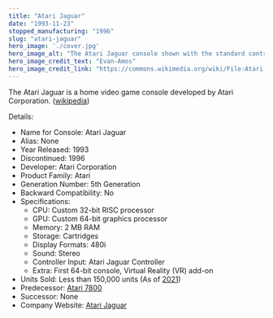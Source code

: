 ```yaml
---
title: "Atari Jaguar"
date: "1993-11-23"
stopped_manufacturing: "1996"
slug: "atari-jaguar"
hero_image: './cover.jpg'
hero_image_alt: "The Atari Jaguar console shown with the standard controller."
hero_image_credit_text: "Evan-Amos"
hero_image_credit_link: "https://commons.wikimedia.org/wiki/File:Atari-Jaguar-Console-Set.jpg"
---
```


The Atari Jaguar is a home video game console developed by Atari Corporation. ([wikipedia](https://en.wikipedia.org/wiki/Atari_Jaguar))

Details:
- Name for Console: Atari Jaguar
- Alias: None
- Year Released: 1993
- Discontinued: 1996
- Developer: Atari Corporation
- Product Family: Atari
- Generation Number: 5th Generation
- Backward Compatibility: No
- Specifications:
	- CPU: Custom 32-bit RISC processor
	- GPU: Custom 64-bit graphics processor
	- Memory: 2 MB RAM
	- Storage: Cartridges
	- Display Formats: 480i
	- Sound: Stereo
	- Controller Input: Atari Jaguar Controller
	- Extra: First 64-bit console, Virtual Reality (VR) add-on
- Units Sold: Less than 150,000 units (As of [2021](https://en.wikipedia.org/wiki/Atari_Jaguar))
- Predecessor: [Atari 7800](https://en.wikipedia.org/wiki/Atari_7800)
- Successor: None
- Company Website: [Atari Jaguar](https://www.atariage.com/Jaguar/history.html)
